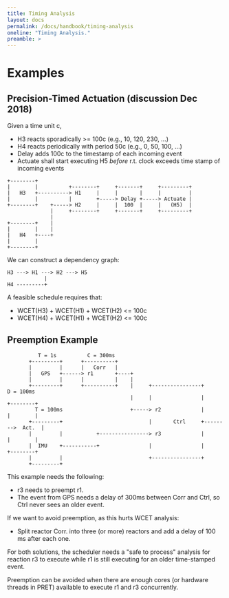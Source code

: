 ```yaml
---
title: Timing Analysis
layout: docs
permalink: /docs/handbook/timing-analysis
oneline: "Timing Analysis."
preamble: >
---
```

# Examples

## Precision-Timed Actuation (discussion Dec 2018)
Given a time unit c,
 - H3 reacts sporadically >= 100c (e.g., 10, 120, 230, ...)
 - H4 reacts periodically with period 50c (e.g., 0, 50, 100, ...)
 - Delay adds 100c to the timestamp of each incoming event
 - Actuate shall start executing H5 _before_ r.t. clock exceeds time stamp of incoming events
 
``` 
+--------+
|        |          +--------+     +-------+     +---------+
|   H3   +----------> H1     |     |       |     |         |
|        |          |        +-----> Delay +-----> Actuate |
+--------+    +-----> H2     |     |  100  |     |   (H5)  |
              |     +--------+     +-------+     +---------+
              |
+--------+    |
|        |    |
|   H4   +----+
|        |
+--------+
```

We can construct a dependency graph:

``` 
H3 ---> H1 ---> H2 ---> H5
            |
H4 ---------+
``` 

A feasible schedule requires that:
 - WCET(H3) + WCET(H1) + WCET(H2) \<= 100c
 - WCET(H4) + WCET(H1) + WCET(H2) \<= 100c

## Preemption Example

```
          T = 1s          C = 300ms
       +---------+      +----------+
       |         |      |   Corr   |
       |   GPS   +------> r1       +----+
       |         |      |          |    |
       +---------+      +----------+    |     +----------------+         D = 100ms
                                        |     |                |        +--------+
         T = 100ms                      +-----> r2             |        |        |
       +---------+                            |       Ctrl     +-------->  Act.  |
       |         |           +----------------> r3             |        |        |
       |  IMU    +-----------+                |                |        +--------+
       |         |                            +----------------+
       +---------+
```

This example needs the following:

 * r3 needs to preempt r1.
 * The event from GPS needs a delay of 300ms between Corr and Ctrl, so Ctrl never sees an older event.

If we want to avoid preemption, as this hurts WCET analysis:

 * Split reactor Corr. into three (or more) reactors and add a delay of 100 ms after each one.

For both solutions, the scheduler needs a "safe to process" analysis for reaction r3 to execute while r1 is
still executing for an older time-stamped event.

Preemption can be avoided when there are enough cores (or hardware threads in PRET) available to execute r1 and r3 concurrently.